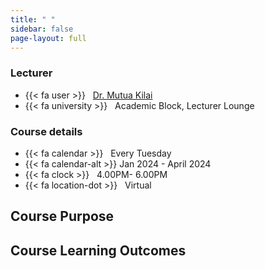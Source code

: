 ```yaml
---
title: " "
sidebar: false
page-layout: full
---
```



::: {.home}

:::: {.grid .course-details}

::: {.g-col-12 .g-col-sm-6 .g-col-md-4}
### Lecturer

-  {{< fa user >}} &nbsp; [Dr. Mutua Kilai](https://sam-mutua.github.io/work/)
-  {{< fa university >}} &nbsp; Academic Block, Lecturer Lounge
:::

::: {.g-col-12 .g-col-sm-6 .g-col-md-4}
### Course details

- {{< fa calendar >}} &nbsp; Every Tuesday
- {{< fa calendar-alt >}} Jan 2024 - April 2024
- {{< fa clock >}} &nbsp; 4.00PM- 6.00PM
- {{< fa location-dot >}} &nbsp; Virtual

:::


::::

:::


## Course Purpose


## Course Learning Outcomes



